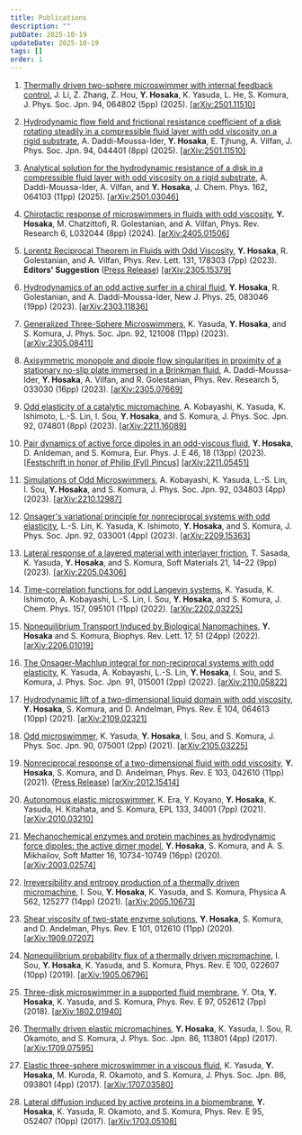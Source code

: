 ```yaml
---
title: Publications
description: ""
pubDate: 2025-10-19
updateDate: 2025-10-19
tags: []
order: 1
---
```


1.  [Thermally driven two-sphere microswimmer with internal feedback control](https://doi.org/10.7566/JPSJ.94.064802),
    J. Li, Z. Zhang, Z. Hou, **Y. Hosaka**, K. Yasuda, L. He, S. Komura,
    J. Phys. Soc. Jpn. 94, 064802 (5pp) (2025). [[arXiv:2501.11510]](https://doi.org/10.48550/arXiv.2502.20752)

1.  [Hydrodynamic flow field and frictional resistance coefficient of a disk rotating steadily in a compressible fluid layer with odd viscosity on a rigid substrate](https://doi.org/10.7566/jpsj.94.044401),
    A. Daddi-Moussa-Ider, **Y. Hosaka**, E. Tjhung, A. Vilfan,
    J. Phys. Soc. Jpn. 94, 044401 (8pp) (2025). [[arXiv:2501.11510]](https://arxiv.org/abs/2501.11510)

1.  [Analytical solution for the hydrodynamic resistance of a disk in a compressible fluid layer with odd viscosity on a rigid substrate](https://doi.org/10.1063/5.0249623),
    A. Daddi-Moussa-Ider, A. Vilfan, and **Y. Hosaka**,
    J. Chem. Phys. 162, 064103 (11pp) (2025).
    [[arXiv:2501.03046]](https://arxiv.org/abs/2501.03046)

1.  [Chirotactic response of microswimmers in fluids with odd viscosity](https://doi.org/10.1103/PhysRevResearch.6.L032044),
    **Y. Hosaka**, M. Chatzittofi, R. Golestanian, and A. Vilfan,
    Phys. Rev. Research 6, L032044 (8pp) (2024).
    [[arXiv:2405.01506]](https://arxiv.org/abs/2405.01506)

1.  [Lorentz Reciprocal Theorem in Fluids with Odd Viscosity](https://doi.org/10.1103/PhysRevLett.131.178303),
    **Y. Hosaka**, R. Golestanian, and A. Vilfan,
    Phys. Rev. Lett. 131, 178303 (7pp) (2023). **Editors' Suggestion** ([Press Release](https://www.ds.mpg.de/4035034/231127_Hosaka_Lorentz)) [[arXiv:2305.15379]](https://arxiv.org/abs/2305.15379)

1.  [Hydrodynamics of an odd active surfer in a chiral fluid](https://doi.org/10.1088/1367-2630/aceea4),
    **Y. Hosaka**, R. Golestanian, and A. Daddi-Moussa-Ider,
    New J. Phys. 25, 083046 (19pp) (2023). [[arXiv:2303.11836]](https://arxiv.org/abs/2303.11836)

1.  [Generalized Three-Sphere Microswimmers](https://doi.org/10.7566/JPSJ.92.121008),
    K. Yasuda, **Y. Hosaka**, and S. Komura,
    J. Phys. Soc. Jpn. 92, 121008 (11pp) (2023). [[arXiv:2305.08411]](https://arxiv.org/abs/2305.08411)

1.  [Axisymmetric monopole and dipole flow singularities in proximity of a stationary no-slip plate immersed in a Brinkman fluid](https://doi.org/10.1103/PhysRevResearch.5.033030),
    A. Daddi-Moussa-Ider, **Y. Hosaka**, A. Vilfan, and R. Golestanian,
    Phys. Rev. Research 5, 033030 (16pp) (2023). [[arXiv:2305.07669]](https://arxiv.org/abs/2305.07669)

1.  [Odd elasticity of a catalytic micromachine](https://doi.org/10.7566/JPSJ.92.074801),
    A. Kobayashi, K. Yasuda, K. Ishimoto, L.-S. Lin, I. Sou, **Y. Hosaka**, and S. Komura,
    J. Phys. Soc. Jpn. 92, 074801 (8pp) (2023). [[arXiv:2211.16089]](https://arxiv.org/abs/2211.16089)

1.  [Pair dynamics of active force dipoles in an odd-viscous fluid](https://doi.org/10.1140/epje/s10189-023-00265-y),
    **Y. Hosaka**, D. Anldeman, and S. Komura,
    Eur. Phys. J. E 46, 18 (13pp) (2023). [[Festschrift in honor of Philip (Fyl) Pincus](https://link.springer.com/journal/10189/topicalCollection/AC_bd54a1901a518e2ef0f8b85e74f68302)] [[arXiv:2211.05451]](https://arxiv.org/abs/2211.05451)

1.  [Simulations of Odd Microswimmers](https://doi.org/10.7566/JPSJ.92.034803),
    A. Kobayashi, K. Yasuda, L.-S. Lin, I. Sou, **Y. Hosaka**, and S. Komura,
    J. Phys. Soc. Jpn. 92, 034803 (4pp) (2023). [[arXiv:2210.12987]](https://arxiv.org/abs/2210.12987)

1.  [Onsager's variational principle for nonreciprocal systems with odd elasticity](https://doi.org/10.7566/JPSJ.92.033001),
    L.-S. Lin, K. Yasuda, K. Ishimoto, **Y. Hosaka**, and S. Komura,
    J. Phys. Soc. Jpn. 92, 033001 (4pp) (2023). [[arXiv:2209.15363]](https://arxiv.org/abs/2209.15363)

1.  [Lateral response of a layered material with interlayer friction](https://doi.org/10.1080/1539445X.2022.2115514),
    T. Sasada, K. Yasuda, **Y. Hosaka**, and S. Komura,
    Soft Materials 21, 14–22 (9pp) (2023). [[arXiv:2205.04306]](https://arxiv.org/abs/2205.04306)

1.  [Time-correlation functions for odd Langevin systems](https://doi.org/10.1063/5.0095969),
    K. Yasuda, K. Ishimoto, A. Kobayashi, L.-S. Lin, I. Sou, **Y. Hosaka**, and S. Komura,
    J. Chem. Phys. 157, 095101 (11pp) (2022). [[arXiv:2202.03225]](https://arxiv.org/abs/2202.03225)

1.  [Nonequilibrium Transport Induced by Biological Nanomachines](https://doi.org/10.1142/S1793048022310026),
    **Y. Hosaka** and S. Komura,
    Biophys. Rev. Lett. 17, 51 (24pp) (2022). [[arXiv:2206.01019]](https://arxiv.org/abs/2206.01019)

1.  [The Onsager-Machlup integral for non-reciprocal systems with odd elasticity](https://doi.org/10.7566/JPSJ.91.015001),
    K. Yasuda, A. Kobayashi, L.-S. Lin, **Y. Hosaka**, I. Sou, and S. Komura,
    J. Phys. Soc. Jpn. 91, 015001 (2pp) (2022). [[arXiv:2110.05822]](https://arxiv.org/abs/2110.05822)

1.  [Hydrodynamic lift of a two-dimensional liquid domain with odd viscosity](https://doi.org/10.1103/PhysRevE.104.064613),
    **Y. Hosaka**, S. Komura, and D. Andelman,
    Phys. Rev. E 104, 064613 (10pp) (2021). [[arXiv:2109.02321]](https://arxiv.org/abs/2109.02321)

1.  [Odd microswimmer](https://doi.org/10.7566/JPSJ.90.075001),
    K. Yasuda, **Y. Hosaka**, I. Sou, and S. Komura,
    J. Phys. Soc. Jpn. 90, 075001 (2pp) (2021). [[arXiv:2105.03225]](https://arxiv.org/abs/2105.03225)

1.  [Nonreciprocal response of a two-dimensional fluid with odd viscosity](https://doi.org/10.1103/PhysRevE.103.042610),
    **Y. Hosaka**, S. Komura, and D. Andelman,
    Phys. Rev. E 103, 042610 (11pp) (2021). ([Press Release](https://www.tmu.ac.jp/news/topics/30902.html)) [[arXiv:2012.15414]](https://arxiv.org/abs/2012.15414)

1.  [Autonomous elastic microswimmer](https://doi.org/10.1209/0295-5075/133/34001),
    K. Era, Y. Koyano, **Y. Hosaka**, K. Yasuda, H. Kitahata, and S. Komura,
    EPL 133, 34001 (7pp) (2021). [[arXiv:2010.03210]](https://arxiv.org/abs/2010.03210)

1.  [Mechanochemical enzymes and protein machines as hydrodynamic force dipoles: the active dimer model](https://doi.org/10.1039/D0SM01138J),
    **Y. Hosaka**, S. Komura, and A. S. Mikhailov,
    Soft Matter 16, 10734-10749 (16pp) (2020). [[arXiv:2003.02574]](https://arxiv.org/abs/2003.02574)

1.  [Irreversibility and entropy production of a thermally driven micromachine](https://doi.org/10.1016/j.physa.2020.125277),
    I. Sou, **Y. Hosaka**, K. Yasuda, and S. Komura,
    Physica A 562, 125277 (14pp) (2021). [[arXiv:2005.10673]](https://arxiv.org/abs/2005.10673)

1.  [Shear viscosity of two-state enzyme solutions](https://doi.org/10.1103/PhysRevE.101.012610),
    **Y. Hosaka**, S. Komura, and D. Andelman,
    Phys. Rev. E 101, 012610 (11pp) (2020). [[arXiv:1909.07207]](https://arxiv.org/abs/1909.07207)

1.  [Nonequilibrium probability flux of a thermally driven micromachine](https://doi.org/10.1103/PhysRevE.100.022607),
    I. Sou, **Y. Hosaka**, K. Yasuda, and S. Komura,
    Phys. Rev. E 100, 022607 (10pp) (2019). [[arXiv:1905.06796]](https://arxiv.org/abs/1905.06796)

1.  [Three-disk microswimmer in a supported fluid membrane](https://doi.org/10.1103/PhysRevE.97.052612),
    Y. Ota, **Y. Hosaka**, K. Yasuda, and S. Komura,
    Phys. Rev. E 97, 052612 (7pp) (2018). [[arXiv:1802.01940]](https://arxiv.org/abs/1802.01940)

1.  [Thermally driven elastic micromachines](https://doi.org/10.7566/JPSJ.86.113801),
    **Y. Hosaka**, K. Yasuda, I. Sou, R. Okamoto, and S. Komura,
    J. Phys. Soc. Jpn. 86, 113801 (4pp) (2017). [[arXiv:1709.07595]](https://arxiv.org/abs/1709.07595)

1.  [Elastic three-sphere microswimmer in a viscous fluid](https://doi.org/10.7566/JPSJ.86.093801),
    K. Yasuda, **Y. Hosaka**, M. Kuroda, R. Okamoto, and S. Komura,
    J. Phys. Soc. Jpn. 86, 093801 (4pp) (2017). [[arXiv:1707.03580]](https://arxiv.org/abs/1707.03580)

1.  [Lateral diffusion induced by active proteins in a biomembrane](https://doi.org/10.1103/PhysRevE.95.052407),
    **Y. Hosaka**, K. Yasuda, R. Okamoto, and S. Komura,
    Phys. Rev. E 95, 052407 (10pp) (2017). [[arXiv:1703.05108]](https://arxiv.org/abs/1703.05108)
